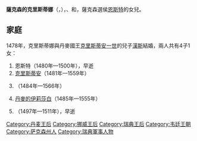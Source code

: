 {{Multiple issues|
{{Expand language|1=en|time=2021-01-09T09:09:11+00:00}}
{{Unreferenced|time=2021-01-09T09:09:11+00:00}}
}}
{{Infobox royalty|consort=yes
| name         = 薩克森的克里斯蒂娜
| image        = Christina of Denmark, Norway & Sweden (1497) sculpture c 1530 (photo 2009).jpg
| succession   = 丹麥王后
| reign        = 1481年 — 1513年
| succession1  = 挪威王后
| reign1       = 1483年 — 1513年
| succession2  = 瑞典王后
| reign2       = 1497年 — 1501年
| birth_date   = {{birth date|1461|12|25|df=y}}
| birth_place  = [[托爾高|托爾高]]
| death_date   = {{Death date and age|1521|12|8|1461|12|25|df=y}}
| death_place  = [[欧登塞|奧登塞]]
| burial_place = {{le|聖克努特主教座堂|St. Canute's Cathedral}}
| house        = [[韋廷王朝|韋廷王朝]]
| father       = [[恩斯特_(薩克森選侯)|薩克森選侯恩斯特]]
| mother       = [[巴伐利亞的伊莉莎白|巴伐利亞的伊莉莎白]]
| religion     = [[羅馬天主教|羅馬天主教]]
}}
'''薩克森的克里斯蒂娜'''（{{lang-de|Christina von Sachsen}}，{{bd|1461年|12月25日|1521年|12月8日}}），{{le|丹麥王后|List of Danish consorts|丹麥}}、{{le|挪威王后|List of Norwegian consorts|挪威}}和{{le|瑞典王后|List of Swedish consorts}}，薩克森選侯[[恩斯特_(薩克森選侯)|恩斯特]]的女兒。

== 家庭 ==
1478年，克里斯蒂娜與丹麥國王[[克里斯蒂安一世|克里斯蒂安一世]]的兒子[[漢斯_(丹麥)|漢斯]]結婚，兩人共有4子1女：
# 恩斯特（1480年—1500年），早逝
# [[克里斯蒂安二世|克里斯蒂安]]（1481年—1559年）
# {{le|丹麥的雅各|Jacob the Dacian|雅各}}（1484年—1566年）
# [[丹麥的伊莉莎白_(1485-1555)|丹麥的伊莉莎白]]（1485年—1555年）
# {{le|丹麥的法蘭斯|Francis of Denmark|法蘭斯}}（1497年—1511年），早逝

[[Category:丹麦王后|Category:丹麦王后]]
[[Category:挪威王后|Category:挪威王后]]
[[Category:瑞典王后|Category:瑞典王后]]
[[Category:韦廷王朝|Category:韦廷王朝]]
[[Category:萨克森州人|Category:萨克森州人]]
[[Category:瑞典軍事人物|Category:瑞典軍事人物]]